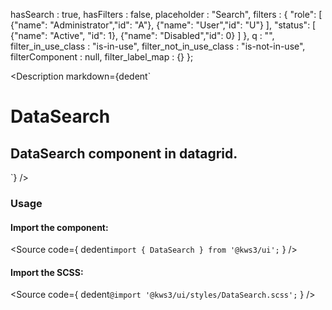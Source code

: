 
  hasSearch : true,
  hasFilters : false,
  placeholder : "Search",
  filters : {
      "role": [
          {"name": "Administrator","id": "A"},
          {"name": "User","id": "U"}
      ],
      "status": [
          {"name": "Active", "id": 1},
          {"name": "Disabled","id": 0}
      ]
  },
  q : "",
  filter_in_use_class : "is-in-use",
  filter_not_in_use_class : "is-not-in-use",
  filterComponent : null,
  filter_label_map : {}
};

<Version />

<Meta of={DatasearchStories} />

<Description
  markdown={dedent`
# DataSearch
## DataSearch component in datagrid.
`}
/>

<Canvas>
  <Story of={DatasearchStories.DataSearch} />
</Canvas>

<Controls />

### Usage

#### Import the component:

<Source
  code={
    dedent`import { DataSearch } from '@kws3/ui';`
  }
/>

#### Import the SCSS:

<Source
  code={
    dedent`@import '@kws3/ui/styles/DataSearch.scss';`
  }
/>
